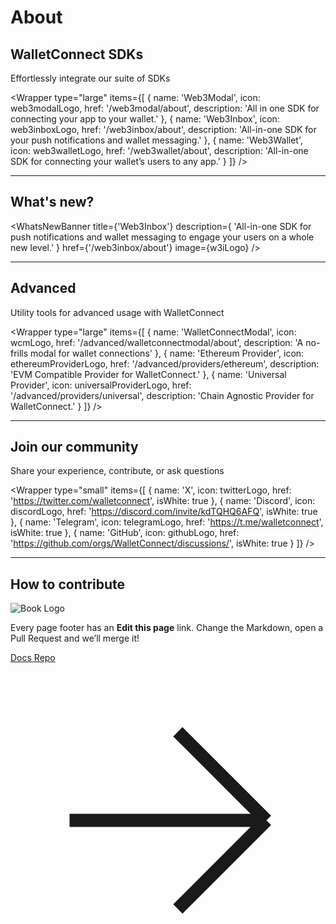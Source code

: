 
# About

<Banner />

## WalletConnect SDKs

Effortlessly integrate our suite of SDKs

<Wrapper
  type="large"
  items={[
    {
      name: 'Web3Modal',
      icon: web3modalLogo,
      href: '/web3modal/about',
      description: 'All in one SDK for connecting your app to your wallet.'
    },
    {
      name: 'Web3Inbox',
      icon: web3inboxLogo,
      href: '/web3inbox/about',
      description: 'All-in-one SDK for your push notifications and wallet messaging.'
    },
    {
      name: 'Web3Wallet',
      icon: web3walletLogo,
      href: '/web3wallet/about',
      description: 'All-in-one SDK for connecting your wallet’s users to any app.'
    }
  ]}
/>

<hr className="home__divider" />

## What's new?

<WhatsNewBanner
  title={'Web3Inbox'}
  description={
    'All-in-one SDK for push notifications and wallet messaging to engage your users on a whole new level.'
  }
  href={'/web3inbox/about'}
  image={w3iLogo}
/>

<hr className="home__divider" />

## Advanced

Utility tools for advanced usage with WalletConnect

<Wrapper
  type="large"
  items={[
    {
      name: 'WalletConnectModal',
      icon: wcmLogo,
      href: '/advanced/walletconnectmodal/about',
      description: 'A no-frills modal for wallet connections'
    },
    {
      name: 'Ethereum Provider',
      icon: ethereumProviderLogo,
      href: '/advanced/providers/ethereum',
      description: 'EVM Compatible Provider for WalletConnect.'
    },
    {
      name: 'Universal Provider',
      icon: universalProviderLogo,
      href: '/advanced/providers/universal',
      description: 'Chain Agnostic Provider for WalletConnect.'
    }
  ]}
/>

<hr className="home__divider" />

## Join our community

Share your experience, contribute, or ask questions

<Wrapper
  type="small"
  items={[
    {
      name: 'X',
      icon: twitterLogo,
      href: 'https://twitter.com/walletconnect',
      isWhite: true
    },
    {
      name: 'Discord',
      icon: discordLogo,
      href: 'https://discord.com/invite/kdTQHQ6AFQ',
      isWhite: true
    },
    {
      name: 'Telegram',
      icon: telegramLogo,
      href: 'https://t.me/walletconnect',
      isWhite: true
    },
    {
      name: 'GitHub',
      icon: githubLogo,
      href: 'https://github.com/orgs/WalletConnect/discussions/',
      isWhite: true
    }
  ]}
/>

<hr className="home__divider" />

## How to contribute

<div className="home__contribute">
  <div className="home__contribute--heading">
    <img src={bookLogo} alt="Book Logo" />
    <p className="home__contribute--text">
      Every page footer has an <strong>Edit this page</strong> link. Change the Markdown, open a
      Pull Request and we’ll merge it!
    </p>
  </div>
  <a href="https://github.com/WalletConnect/walletconnect-docs/" target="_blank">
    Docs Repo
    <svg
      xmlns="http://www.w3.org/2000/svg"
      fill="none"
      viewBox="0 0 24 24"
      strokeWidth={2}
      stroke="currentColor"
    >
      <path
        strokeLinecap="round"
        strokeLinejoin="round"
        d="M4.5 12h15m0 0l-6.75-6.75M19.5 12l-6.75 6.75"
      />
    </svg>
  </a>
</div>
